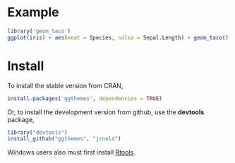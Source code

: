 # Example

```r
library('geom_taco')
ggplot(iris) + aes(meat = Species, salsa = Sepal.Length) + geom_taco()
```
  
# Install 

To install the stable version from CRAN,

```r
install.packages('ggthemes', dependencies = TRUE)
```

Or, to install the development version from github, use the
**devtools** package,

```r
library("devtools")
install_github("ggthemes", "jrnold")
```

Windows users also must first install
[Rtools](http://cran.rstudio.com/bin/windows/Rtools/).
